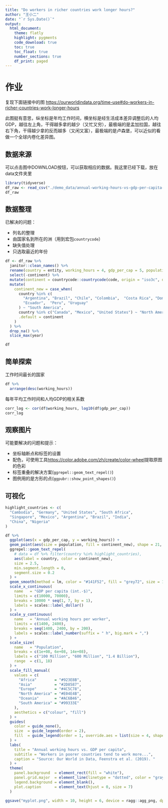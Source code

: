 ```yaml
---
title: "Do workers in richer countries work longer hours?"
author: "王小二"
date: "`r Sys.Date()`"
output: 
  html_document:
    theme: flatly
    highlight: pygments
    code_download: true
    toc: true
    toc_float: true
    number_sections: true
    df_print: paged
---
```



# 作业

复现下面链接中的图
<https://ourworldindata.org/time-use#do-workers-in-richer-countries-work-longer-hours>

此图挺有意思，纵坐标是年均工作时间，横坐标是经生活成本差异调整后的人均GDP，越往左上角，干得越多拿的越少（又忙又穷），最极端的是孟加拉国，越往右下角，干得越少拿的反而越多（又闲又富），最极端的是卢森堡，可以近似的看做一个全球内卷化差异图。


## 数据来源

可以点击图中DOWNLOAD按钮，可以获取相应的数据。我这里已经下载，放在data文件夹里

```r
library(tidyverse)
df_raw <- read_csv("./demo_data/annual-working-hours-vs-gdp-per-capita-pwt.csv")
df_raw
```


## 数据整理

已解决的问题：

- 列名的整理
- 由国家名到所在的洲（用到宏包`countrycode`）
- 缺失值处理
- 只选取最近的年份

```r
df <- df_raw %>%
  janitor::clean_names() %>%
  rename(country = entity, working_hours = 4, gdp_per_cap = 5, population = 6) %>%
  select(-continent) %>%
  mutate(continent = countrycode::countrycode(code, origin = "iso3c", destination = "continent")) %>%
  mutate(
    continent_new = case_when(
      country %in% c(
        "Argentina", "Brazil", "Chile", "Colombia",  "Costa Rica", "Dominican Republic", 
        "Ecuador",  "Peru", "Uruguay"
      ) ~ "South America",
      country %in% c("Canada", "Mexico", "United States") ~ "North America",
      .default = continent
    )
  ) %>% 
  drop_na() %>%
  slice_max(year)

df
```


## 简单探索

工作时间最长的国家
```r
df %>%
  arrange(desc(working_hours))
```

每年平均工作时间和人均GDP的相关系数
```r
corr_log <- cor(df$working_hours, log10(df$gdp_per_cap))
corr_log
```




## 观察图片

可能要解决的问题和提示：

- 坐标轴断点和标签的设置
- 配色，可使用工具<https://color.adobe.com/zh/create/color-wheel>提取原图的色彩
- 标签重叠的解决方案(`ggrepel::geom_text_repel()`)
- 图例用的是方形的点(`ggpubr::show_point_shapes()`)




## 可视化
```r
highlight_countries <- c(
  "Cambodia", "Germany", "United States", "South Africa",
  "Singapore", "Mexico", "Argentina", "Brazil", "India",
  "China", "Nigeria"
)
```



```r
df %>%
  ggplot(aes(x = gdp_per_cap, y = working_hours)) +
  geom_point(aes(size = population, fill = continent_new), shape = 21, alpha = 0.7) +
  ggrepel::geom_text_repel(
    # data = df %>% filter(country %in% highlight_countries),
    aes(label = country, color = continent_new),
    size = 2.5,
    min.segment.length = 0,
    segment.size = 0.2
  ) +
  geom_smooth(method = lm, color = "#141F52", fill = "grey72", size = 1, fullrange = TRUE) +
  scale_x_continuous(
    name   = "GDP per capita (int.-$)",
    limits = c(10000, 70000),
    breaks = 10000 * seq(1, 7, by = 1),
    labels = scales::label_dollar()
  ) +
  scale_y_continuous(
    name   = "Annual working hours per worker",
    limits = c(1400, 2400),
    breaks = seq(1400, 2400, by = 200),
    labels = scales::label_number(suffix = " h", big.mark = ",")
  ) +
  scale_size(
    name   = "Population",
    breaks = c(1e+08, 6e+08, 14e+08),
    labels = c("100 Million", "600 Million", "1.4 Billion"),
    range  = c(1, 18)
  ) +
  scale_fill_manual(
    values = c(
      "Africa"        = "#923E8B",
      "Asia"          = "#2D8587",
      "Europe"        = "#4C5C78",
      "North America" = "#E04E4B",
      "Oceania"       = "#AC6B46",
      "South America" = "#99333E"
    ),
    aesthetics = c("colour", "fill")
  ) +
  guides(
    color = guide_none(),
    size  = guide_legend(order = 2),
    fill  = guide_legend(order = 1, override.aes = list(size = 4, shape = 22), keywidth = 1.5)
  ) +
  labs(
    title = "Annual working hours vs. GDP per capita",
    subtitle = "Workers in poorer countries tend to work more...",
    caption = "Source: Our World in Data, Feenstra et al. (2019). "
  ) +
  theme(
    panel.background  = element_rect(fill = "white"),
    panel.grid.major  = element_line(linetype = "dotted", color = "gray"),
    legend.background = element_blank(),
    plot.caption      = element_text(hjust = 0, size = 7)
  )
```





```r
ggsave("myplot.png", width = 10, height = 6, device = ragg::agg_png, dpi = 300)
```
